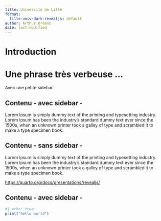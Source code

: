 ```yaml
---
title: Université de Lille
format:
  lille-univ-dark-revealjs: default
author: Arthur Bréant
date: last-modified
---
```


# Introduction {background-image="_extensions/lille-univ-dark/large-sidebar.png" background-position="left" background-size="50% 100%"}

# Une phrase très verbeuse ...  {background-image="_extensions/lille-univ-dark/sidebar.png" background-position="left" background-size="5% 100%"}

Avec une petite sidebar

## Contenu - avec sidebar - {background-image="_extensions/lille-univ-dark/sidebar.png" background-position="left" background-size="5% 100%"}

Lorem Ipsum is simply dummy text of the printing and typesetting industry. Lorem Ipsum has been the industry's standard dummy text ever since the 1500s, when an unknown printer took a galley of type and scrambled it to make a type specimen book.

## Contenu - sans sidebar -

Lorem Ipsum is simply dummy text of the printing and typesetting industry. Lorem Ipsum has been the industry's standard dummy text ever since the 1500s, when an unknown printer took a galley of type and scrambled it to make a type specimen book. 

<https://quarto.org/docs/presentations/revealjs/>

## Contenu - avec sidebar - {background-image="_extensions/lille-univ-dark/sidebar.png" background-position="left" background-size="5% 100%"}


```r
#| echo: true
print("hello world")
```